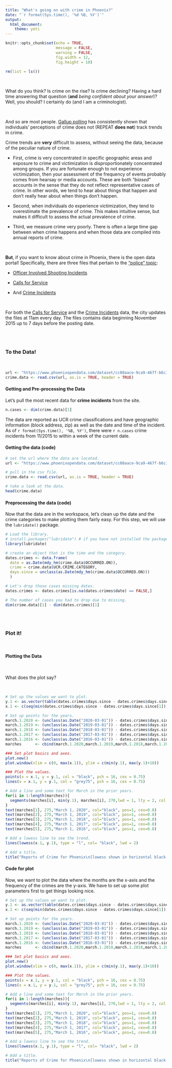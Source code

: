 ```yaml
---
title: "What's going on with crime in Phoenix?"
date: "`r format(Sys.time(), '%d %B, %Y')`"
output: 
  html_document:
    theme: yeti
---
```


```r

knitr::opts_chunk$set(echo = TRUE, 
                      message = FALSE, 
                      warning = FALSE, 
                      fig.width = 12, 
                      fig.height = 10)

rm(list = ls())

```

<br>

What do you think? Is crime on the rise? Is crime declining? Having a hard time answering that question (**and** *being confident about your answer*)? Well, you should? I certainly do (and I am a criminologist).  

<br>

And so are most people. [Gallup polling](https://news.gallup.com/poll/268283/describe-problem-crime-serious.aspx) has consistently shown that individuals' perceptions of crime does not (REPEAT **does not**) track trends in crime.  

Crime trends are **very** difficult to assess, without seeing the data, because of the peculiar nature of crime. 

  * First, crime is very concentrated in specific geographic areas and exposure to crime and victimization is disproportionately concentrated among groups. If you are fortunate enough to not experience victimization, then your assessment of the frequency of events probably comes from hearsay or media accounts. These are both "*biased*" accounts in the sense that they do not reflect representative cases of crime. In other words, we tend to hear about things that happen and don't really hear about when things don't happen.  

  * Second, when individuals do experience victimization, they tend to overestimate the prevalence of crime. This makes intuitive sense, but makes it difficult to assess the actual prevalence of crime.  

  * Third, we measure crime very poorly. There is often a large time gap between when crime happens and when those data are compiled into annual reports of crime. 

<br>

**But**, if you want to know about crime in Phoenix, there is the open data portal! Specifically, there are three files that pertain to the ["police" topic](https://www.phoenixopendata.com/organization/police-department):  

 *  [Officer Involved Shooting Incidents](https://www.phoenixopendata.com/dataset/officer-involved-shooting-incidents)  
 
 *  [Calls for Service](https://www.phoenixopendata.com/dataset/calls-for-service)  
 
 * And [Crime Incidents](https://www.phoenixopendata.com/dataset/crime-data)  

<br> 
 
For both the [Calls for Service](https://www.phoenixopendata.com/dataset/calls-for-service) and the [Crime Incidents](https://www.phoenixopendata.com/dataset/crime-data) data, the city updates the files at 11am every day. The files contains data beginning November 2015 up to 7 days before the posting date.

<br><br>

### To the Data! {.tabset} 

<br>

```r
url <- "https://www.phoenixopendata.com/dataset/cc08aace-9ca9-467f-b6c1-f0879ab1a358/resource/0ce3411a-2fc6-4302-a33f-167f68608a20/download/crimestat.csv"
crime.data <- read.csv(url, as.is = TRUE, header = TRUE)
```

#### Getting and Pre-processing the Data  

Let's pull the most recent data for **crime incidents** from the site.

```r
n.cases <- dim(crime.data)[1]
```  

The data are reported as UCR crime classifications and have geographic information (block address, zip) as well as the date and time of the incident. As of `r format(Sys.time(), '%B, %Y')`, there were `r n.cases` crime incidents from 11/2015 to within a week of the current date.   

#### Getting the data (code)  
```r

# set the url where the data are located.
url <- "https://www.phoenixopendata.com/dataset/cc08aace-9ca9-467f-b6c1-f0879ab1a358/resource/0ce3411a-2fc6-4302-a33f-167f68608a20/download/crimestat.csv"

# pull in the csv file.
crime.data <- read.csv(url, as.is = TRUE, header = TRUE)

# take a look at the data.
head(crime.data)  

``` 

#### Preprocessing the data (code)  

Now that the data are in the workspace, let's clean up the date and the crime categories to make plotting them fairly easy. For this step, we will use the  `lubridate()` package.

```r

# Load the library.
# install.packages("lubridate") # if you have not installed the package.
library(lubridate)

# create an object that is the time and the category.
dates.crimes <- data.frame(
  date = as.Date(mdy_hm(crime.data$OCCURRED.ON)),
  crime = crime.data$UCR.CRIME.CATEGORY,
  days.since = unclass(as.Date(mdy_hm(crime.data$OCCURRED.ON))) 
  )

# Let's drop those cases missing dates.
dates.crimes <- dates.crimes[is.na(dates.crimes$date) == FALSE,]

# The number of cases you had to drop due to missing.
dim(crime.data)[1] - dim(dates.crimes)[1] 

```

<br><br>

### Plot it! {.tabset}  

<br>

#### Plotting the Data

<br>

What does the plot say?

<br>

```r

# Set up the values we want to plot.
y.1 <- as.vector(table(dates.crimes$days.since - dates.crimes$days.since[1]))
x.1 <- c(seq(min(dates.crimes$days.since - dates.crimes$days.since[1]),max(dates.crimes$days.since - dates.crimes$days.since[1]),length.out = length(y.1)))

# Set up points for the years.
march.1.2020 <- (unclass(as.Date("2020-03-01")) - dates.crimes$days.since[1])
march.1.2019 <- (unclass(as.Date("2019-03-01")) - dates.crimes$days.since[1])
march.1.2018 <- (unclass(as.Date("2018-03-01")) - dates.crimes$days.since[1])
march.1.2017 <- (unclass(as.Date("2017-03-01")) - dates.crimes$days.since[1])
march.1.2016 <- (unclass(as.Date("2016-03-01")) - dates.crimes$days.since[1])
marches      <- cbind(march.1.2020,march.1.2019,march.1.2018,march.1.2017,march.1.2016)

### Set plot basics and axes.
plot.new()
plot.window(xlim = c(0, max(x.1)), ylim = c(min(y.1), max(y.1)+10))   

### Plot the values.  
points(x = x.1, y = y.1, col = "black", pch = 16, cex = 0.75)
lines(x = x.1, y = y.1, col = "grey75", pch = 16, cex = 0.75)

# Add a line and some text for March in the prior years.
for(i in 1:length(marches)){
  segments(marches[i], min(y.1), marches[i], 270,lwd = 1, lty = 2, col = "black")
}
text(marches[1], 275,"March 1, 2020", col="black", pos=1, cex=0.8)
text(marches[2], 275,"March 1, 2019", col="black", pos=1, cex=0.8)
text(marches[3], 275,"March 1, 2018", col="black", pos=1, cex=0.8)
text(marches[4], 275,"March 1, 2017", col="black", pos=1, cex=0.8)
text(marches[5], 275,"March 1, 2016", col="black", pos=1, cex=0.8)

# Add a lowess line to see the trend.
lines(lowess(x.1, y.1), type = "l", col= "black", lwd = 2)

# Add a title.
title("Reports of Crime for Phoenix\n[lowess shown in horizontal black line]")

```

#### Code for plot  

Now, we want to plot the data where the months are the x-axis and the frequency of the crimes are the y-axis. We have to set up some plot parameters first to get things looking nice.

```r

# Set up the values we want to plot.
y.1 <- as.vector(table(dates.crimes$days.since - dates.crimes$days.since[1]))
x.1 <- c(seq(min(dates.crimes$days.since - dates.crimes$days.since[1]),max(dates.crimes$days.since - dates.crimes$days.since[1]),length.out = length(y.1)))

# Set up points for the years.
march.1.2020 <- (unclass(as.Date("2020-03-01")) - dates.crimes$days.since[1])
march.1.2019 <- (unclass(as.Date("2019-03-01")) - dates.crimes$days.since[1])
march.1.2018 <- (unclass(as.Date("2018-03-01")) - dates.crimes$days.since[1])
march.1.2017 <- (unclass(as.Date("2017-03-01")) - dates.crimes$days.since[1])
march.1.2016 <- (unclass(as.Date("2016-03-01")) - dates.crimes$days.since[1])
marches      <- cbind(march.1.2020,march.1.2019,march.1.2018,march.1.2017,march.1.2016)

### Set plot basics and axes.
plot.new()
plot.window(xlim = c(0, max(x.1)), ylim = c(min(y.1), max(y.1)+10))   

### Plot the values.  
points(x = x.1, y = y.1, col = "black", pch = 16, cex = 0.75)
lines(x = x.1, y = y.1, col = "grey75", pch = 16, cex = 0.75)

# Add a line and some text for March in the prior years.
for(i in 1:length(marches)){
  segments(marches[i], min(y.1), marches[i], 270,lwd = 1, lty = 2, col = "black")
}
text(marches[1], 275,"March 1, 2020", col="black", pos=1, cex=0.8)
text(marches[2], 275,"March 1, 2019", col="black", pos=1, cex=0.8)
text(marches[3], 275,"March 1, 2018", col="black", pos=1, cex=0.8)
text(marches[4], 275,"March 1, 2017", col="black", pos=1, cex=0.8)
text(marches[5], 275,"March 1, 2016", col="black", pos=1, cex=0.8)

# Add a lowess line to see the trend.
lines(lowess(x.1, y.1), type = "l", col= "black", lwd = 2)

# Add a title.
title("Reports of Crime for Phoenix\n[lowess shown in horizontal black line]")

```

<br><br>
